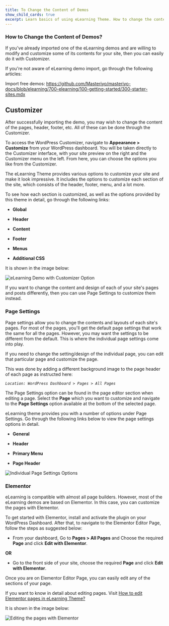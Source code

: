 ---
title: To Change the Content of Demos
show_child_cards: true
excerpt: Learn basics of using eLearning Theme. How to change the content of Demos.
---

### How to Change the Content of Demos? 

If you've already imported one of the eLearning demos and are willing to modify and customize some of its contents for your site, then you can easily do it with Customizer.
 
If you're not aware of eLearning demo import, go through the following articles: 

Import free demos: https://github.com/Masteriyo/masteriyo-docs/blob/elearning/700-elearning/100-getting-started/300-starter-sites.mdx

## Customizer

After successfully importing the demo, you may wish to change the content of the pages, header, footer, etc. All of these can be done through the Customizer.
 
To access the WordPress Customizer, navigate to **Appearance > Customize** from your WordPress dashboard. You will be taken directly to the Customizer interface, with your site preview on the right and the Customizer menu on the left. From here, you can choose the options you like from the Customizer.

The eLearning Theme provides various options to customize your site and make it look impressive. It includes the options to customize each section of the site, which consists of the header, footer, menu, and a lot more.

To see how each section is customized, as well as the options provided by this theme in detail, go through the following links:

- **Global** 

- **Header** 

- **Content** 

- **Footer** 

- **Menus** 

- **Additional CSS** 

It is shown in the image below: 

![eLearning Demo with Customizer Option](https://user-images.githubusercontent.com/109593521/183370759-51047fc6-17f2-4232-923d-f7e44353fcc7.png)

If you want to change the content and design of each of your site's pages and posts differently, then you can use Page Settings to customize them instead.

### Page Settings

Page settings allow you to change the contents and layouts of each site's pages. For most of the pages, you'll get the default page settings that work the same for all the pages. However, you may want the settings to be different from the default. This is where the individual page settings come into play. 
 
If you need to change the setting/design of the individual page, you can edit that particular page and customize the page.  
 
This was done by adding a different background image to the page header of each page as instructed here: 

*```Location: WordPress Dashboard > Pages > All Pages ```*

The Page Settings option can be found in the page editor section when editing a page. Select the **Page** which you want to customize and navigate to the **Page Settings** option available at the bottom of the selected page.

eLearning theme provides you with a number of options under Page Settings. Go through the following links below to view the page settings options in detail.

- **General** 

- **Header** 

- **Primary Menu** 

- **Page Header** 

![Individual Page Settings Options](https://user-images.githubusercontent.com/109593521/183363120-62012c5f-f0f1-4666-9a69-933b50b7e125.png)

### Elementor

eLearning is compatible with almost all page builders. However, most of the eLearning demos are based on Elementor. In this case, you can customize the pages with Elementor.

To get started with Elementor, install and activate the plugin on your WordPress Dashboard. After that, to navigate to the Elementor Editor Page, follow the steps as suggested below: 

- From your dashboard, Go to **Pages > All Pages** and Choose the required **Page** and click **Edit with Elementor**. 

**OR**

- Go to the front side of your site, choose the required **Page** and click **Edit with Elementor**.

Once you are on Elementor Editor Page, you can easily edit any of the sections of your page. 

If you want to know in detail about editing pages. Visit [How to edit Elementor pages in eLearning Theme?](https://github.com/Masteriyo/masteriyo-docs/blob/elearning/700-elearning/300-edit-elementor/100-edit-elementor-pages.mdx) 

It is shown in the image below: 

![Editing the pages with Elementor](https://user-images.githubusercontent.com/109593521/183364351-0c953d27-fb08-4718-929f-71f5a87d57a0.png)
